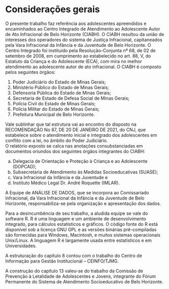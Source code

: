 # Considerações gerais
\leavevmode

O presente trabalho faz referência aos adolescentes apreendidos e encaminhados ao Centro Integrado de Atendimento ao Adolescente Autor de Ato Infracional de Belo Horizonte (CIABH).
O CIABH resultou da união de interesses dos operadores do sistema de Justiça Infracional, capitaneados pela Vara Infracional da Infância e da Juventude de Belo Horizonte.
O Centro Integrado foi instituído pela Resolução-Conjunta nº 68, de 02 de setembro de 2008, em cumprimento ao estabelecido no art. 88, V, do Estatuto da Criança e do Adolescente (ECA), com mira no melhor atendimento ao adolescente autor de ato infracional.
O CIABH é composto pelos seguintes órgãos:

1. Poder Judiciário do Estado de Minas Gerais;
2. Ministério Público do Estado de Minas Gerais;
3. Defensoria Pública do Estado de Minas Gerais;
4. Secretaria de Estado de Defesa Social de Minas Gerais;
5. Polícia Civil do Estado de Minas Gerais;
6. Polícia Militar do Estado de Minas Gerais;
7. Prefeitura Municipal de Belo Horizonte.


Vale sublinhar que tal estrutura vai ao encontro do disposto na RECOMENDAÇÃO No 87, DE 20 DE JANEIRO DE 2021, do CNJ, que estabelece sobre o atendimento inicial e integrado dos adolescentes em conflito com a lei, no âmbito do Poder Judiciário.    
O relatório exposto se calca nas anotações consubstanciadas em documentos oriundos dos seguintes órgãos integrantes do CIABH:    

a. Delegacia de Orientação e Proteção à Criança e ao Adolescente (DOPCAD);
a. Subsecretaria de Atendimento às Medidas Socioeducativas (SUASE); 
a. Vara Infracional da Infância e da Juventude e
a. Instituto Médico Legal Dr. André Roquette (IMLAR).    

A Equipe de ANÁLISE DE DADOS, que se incorpora ao Comissariado Infracional, da Vara Infracional da Infância e da Juventude de Belo Horizonte, responsabiliza-se pela organização e apresentação dos dados.    

Para a desincumbência de seu trabalho, a aludida equipe se vale do software R. R é uma linguagem e um ambiente de desenvolvimento integrado, para cálculos estatísticos e gráficos. O código fonte do R está disponível sob a licença GNU GPL e as versões binárias pré-compiladas são fornecidas para Windows, Macintosh, e muitos sistemas operacionais Unix/Linux. A linguagem R é largamente usada entre estatísticos e em Universidades.    

A estruturação do capítulo 8 contou com o trabalho do Centro de Informação para Gestão Institucional – CEINFO/TJMG.    

A construção do capítulo 13 valeu-se do trabalho da Comissão de Prevenção à Letalidade de Adolescentes e Jovens, integrante do Fórum
Permanente do Sistema de Atendimento Socioeducativo de Belo Horizonte. 
\newpage
